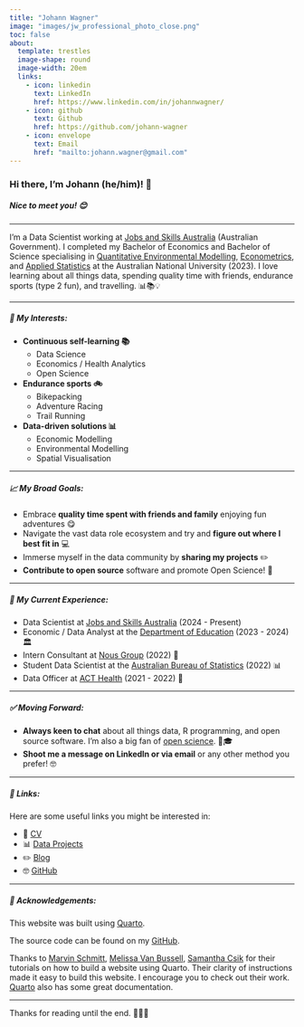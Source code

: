 ```yaml
---
title: "Johann Wagner"
image: "images/jw_professional_photo_close.png"
toc: false
about:
  template: trestles
  image-shape: round
  image-width: 20em
  links:
    - icon: linkedin
      text: LinkedIn
      href: https://www.linkedin.com/in/johannwagner/
    - icon: github
      text: Github
      href: https://github.com/johann-wagner
    - icon: envelope
      text: Email
      href: "mailto:johann.wagner@gmail.com"
---
```


### Hi there, I'm Johann (he/him)! 👋

##### Nice to meet you! 😊

---

I'm a Data Scientist working at [Jobs and Skills Australia](https://www.jobsandskills.gov.au/) (Australian Government). I completed my Bachelor of Economics and Bachelor of Science specialising in [Quantitative Environmental Modelling](https://programsandcourses.anu.edu.au/2023/major/quem-maj), [Econometrics](https://programsandcourses.anu.edu.au/2023/minor/emet-min), and [Applied Statistics](https://programsandcourses.anu.edu.au/2023/minor/apst-min) at the Australian National University (2023). I love learning about all things data, spending quality time with friends, endurance sports (type 2 fun), and travelling. 📊📚💡

---

##### 🌱 My Interests:
- **Continuous self-learning 📚**
  - Data Science
  - Economics / Health Analytics
  - Open Science
  
- **Endurance sports 🚲**
  - Bikepacking
  - Adventure Racing
  - Trail Running


- **Data-driven solutions 📊** 
  - Economic Modelling
  - Environmental Modelling
  - Spatial Visualisation
  
---

##### 📈 My Broad Goals:
- Embrace **quality time spent with friends and family** enjoying fun adventures 😋
- Navigate the vast data role ecosystem and try and **figure out where I best fit in** 💻
- Immerse myself in the data community by **sharing my projects** ✏️
- **Contribute to open source** software and promote Open Science! 🧪

---

##### 🌱 My Current Experience:
- Data Scientist at [Jobs and Skills Australia](https://www.jobsandskills.gov.au/) (2024 - Present)
- Economic / Data Analyst at the [Department of Education](https://www.education.gov.au/) (2023 - 2024) 🏛
- Intern Consultant at [Nous Group](https://nousgroup.com/) (2022) 💼
- Student Data Scientist at the [Australian Bureau of Statistics](https://www.abs.gov.au/) (2022) 📊
- Data Officer at [ACT Health](https://www.health.act.gov.au/) (2021 - 2022) 🦠

---

##### ✅ Moving Forward:
- **Always keen to chat** about all things data, R programming, and open source software. I'm also a big fan of [open science](https://www.unesco.org/en/open-science). 🌱🎓
- **Shoot me a message on LinkedIn or via email** or any other method you prefer! 🤓

---

##### 🔗 Links:
Here are some useful links you might be interested in:

- 💼 [CV](cv/index.qmd)
- 📊 [Data Projects](projects/index.qmd)
- ✏️ [Blog](blog/index.qmd)
- 🤓 [GitHub](https://github.com/johann-wagner)

---

##### 📙 Acknowledgements:
This website was built using [Quarto](https://quarto.org/).

The source code can be found on my [GitHub](https://github.com/johann-wagner/johann-wagner.github.io).

Thanks to [Marvin Schmitt](https://www.marvinschmitt.com/blog/website-tutorial-quarto/), [Melissa Van Bussell](https://youtu.be/nuYNCPRf8Js?si=mL9L7ic3PdJcs5C7), [Samantha Csik](https://ucsb-meds.github.io/creating-quarto-websites/#fa-edit-titlepencil-and-paper-where-you-should-start-changing-stuff) for their tutorials on how to build a website using Quarto. Their clarity of instructions made it easy to build this website. I encourage you to check out their work. [Quarto](https://quarto.org/docs/websites/) also has some great documentation.

---
Thanks for reading until the end. 💅💅💅
